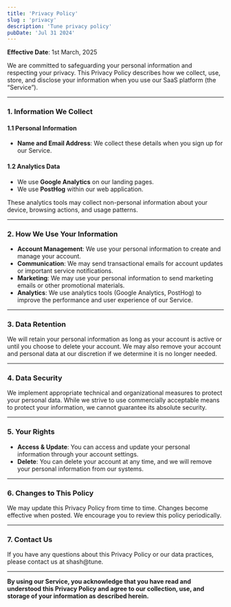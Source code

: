 ```yaml
---
title: 'Privacy Policy'
slug : 'privacy'
description: 'Tune privacy policy'
pubDate: 'Jul 31 2024'
---
```



**Effective Date**: 1st March, 2025

We are committed to safeguarding your personal information and respecting your privacy. This Privacy Policy describes how we collect, use, store, and disclose your information when you use our SaaS platform (the “Service”).

---

### 1. Information We Collect

#### 1.1 Personal Information
- **Name and Email Address**: We collect these details when you sign up for our Service.

#### 1.2 Analytics Data
- We use **Google Analytics** on our landing pages.
- We use **PostHog** within our web application.

These analytics tools may collect non-personal information about your device, browsing actions, and usage patterns.

---

### 2. How We Use Your Information

- **Account Management**: We use your personal information to create and manage your account.
- **Communication**: We may send transactional emails for account updates or important service notifications.
- **Marketing**: We may use your personal information to send marketing emails or other promotional materials.
- **Analytics**: We use analytics tools (Google Analytics, PostHog) to improve the performance and user experience of our Service.

---

### 3. Data Retention

We will retain your personal information as long as your account is active or until you choose to delete your account. We may also remove your account and personal data at our discretion if we determine it is no longer needed.

---

### 4. Data Security

We implement appropriate technical and organizational measures to protect your personal data. While we strive to use commercially acceptable means to protect your information, we cannot guarantee its absolute security.

---

### 5. Your Rights

- **Access & Update**: You can access and update your personal information through your account settings.
- **Delete**: You can delete your account at any time, and we will remove your personal information from our systems.

---

### 6. Changes to This Policy

We may update this Privacy Policy from time to time. Changes become effective when posted. We encourage you to review this policy periodically.

---

### 7. Contact Us

If you have any questions about this Privacy Policy or our data practices, please contact us at shash@tune.

---

**By using our Service, you acknowledge that you have read and understood this Privacy Policy and agree to our collection, use, and storage of your information as described herein.**
